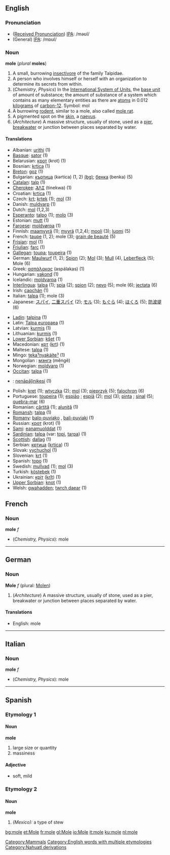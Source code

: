 ==English==

{{wikipedia}}
===Pronunciation===
*([[w:Received Pronunciation|Received Pronunciation]]) [[w:IPA|IPA]]: /məʊl/
*(General) [[w:IPA|IPA]]: /mɒʊl/

===Noun===
'''mole''' (''plural'' '''moles''')

# A small, burrowing [[insectivore]] of the family Talpidae.
# A person who involves himself or herself with an organization to determine its secrets from within.
# (''Chemistry'', ''Physics'') In the [[International System of Units]], the [[base unit]] of amount of substance; the amount of substance of a system which contains as many elementary entities as there are [[atom]]s in 0.012 [[kilogram]]s of [[carbon-12]].  Symbol: mol
# A burrowing [[rodent]], similar to a mole, also called [[mole rat]].
# A pigmented spot on the [[skin]], a [[naevus]].
# (''Architecture'') A massive structure, usually of stone, used as a [[pier]], [[breakwater]] or junction between places separated by water.

====Translations====
{{top}}
*Albanian: [[urithi]] (1)
*[[Basque]]: [[sator]] (1)
*Belarusian: [[крот]] (krot) (1)
*Bosnian: [[krtica]] {{f}} (1)
*[[Breton]]: [[goz]] (1)
*Bulgarian: [[къртица]] (kǝrtica) {{f}} (1, 2) [[:bg:къртица|(bg)]]; [[бенка]] (benka) {{f}} (5)
*[[Catalan]]: [[talp]] (1)
*[[Cherokee]]: [[ᏘᏁᏆ]] (tinekwa) (1)
*Croatian: [[krtica]] (1)
*Czech: [[krt]]; [[krtek]] {{m}} (1); [[mol]] {{m}} (3)
*Danish: [[muldvarp]] (1)
*Dutch: [[mol]] {{m}} (1,2,3)
*[[Esperanto]]: [[talpo]] (1); [[molo]] (3)
*Estonian: [[mutt]] (1)
*[[Faroese]]: [[moldvørpa]] (1)
*Finnish: [[maamyyrä]] (1); [[myyrä]] (1,2,4); [[mooli]] (3); [[luomi]] (5)
*French: [[taupe]] {{f}} (1, 2); mole {{f}} (3); [[grain de beauté]] (5)
*[[Frisian]]: [[mol]] (1)
*[[Friulian]]: [[farc]] (1)
*[[Gallegan]]: [[toupa]]; [[toupeira]] (1)
*German: [[Maulwurf]] {{m}} (1, 2); [[Spion]] {{m}} (2); [[Mol]] {{n}} (3); [[Mull]] {{m}} (4), [[Leberfleck]] {{m}} (5); Mole {{f}} (6)
*Greek: [[ασπάλακας]] (aspálakas) (1)
*Hungarian: [[vakond]] (1)
*Icelandic: [[moldvarpa]] (1)
*[[Interlingua]]: [[talpa]] (1); [[spia]] (2); [[spion]] (2); [[nevo]] (5); mole (6); [[jectata]] (6)
*Irish: [[caochán]] (1)
*Italian: [[talpa]] {{f}} (1); mole {{f}} (3)
*Japanese: [[スパイ]], [[二重スパイ]] (2); [[モル]] (3); [[もぐら]] (4); [[ほくろ]] (5); [[防波堤]] (6)
{{mid}}
*[[Ladin]]: [[talpina]] (1)
*Latin: [[Talpa europaea]] '' '' (1)
*Latvian: [[kurmis]] (1)
*Lithuanian: [[kurmis]] (1)
*[[Lower Sorbian]]: [[kšet]] (1)
*Macedonian: [[крт]] ([[krt]]) (1)
*Maltese: [[talpa]] (1)
*Mingo: [[tekaˀnyakáíteˀ]] (1)
*Mongolian : [[мэнгэ]] (mêngê)
*Norwegian: [[moldvarp]] (1) {{m}}
*[[Occitan]]: [[talpa]] (1)
*{{oj}}: [[nenāpāǰinikesi]] (1)
*Polish: [[kret]] {{m}} (1); [[wtyczka]] {{f}} (2); [[mol]] {{m}} (3); [[pieprzyk]] {{m}} (5); [[falochron]] {{m}} (6)
*Portuguese: [[toupeira]] {{f}} (1); [[espião]] {{m}}; [[espiã]] {{f}} (2); [[mol]] {{m}} (3); [[pinta]] {{f}}; [[sinal]] {{f}} (5); [[quebra-mar]] {{m}} (6)
*Romanian: [[cârtiţă]] (1); [[aluniţă]] (1)
*[[Romansh]]: [[talpa]] (1)
*[[Romany]]: [[balo-puviako]] {{m}}, [[bali-puviaki]] {{f}} (1)
*Russian: [[крот]] (krot) (1)
*[[Sami]]: [[eanamuolddat]] (1)
*[[Sardinian]]: [[talpa]] (var: [[topi]], [[tarpa]]) (1)
*[[Scottish]]: [[dallag]] (1)
*Serbian: [[кртица]] ([[krtica]]) (1)
*Slovak: [[vychuchol]] (1)
*Slovenian: [[krt]] {{m}} (1)
*Spanish: [[topo]] {{m}} (1)
*Swedish: [[mullvad]] (1); [[mol]] (3)
*Turkish: [[köstebek]] (1)
*Ukrainian: [[кріт]] ([[krît]]) (1)
*[[Upper Sorbian]]: [[knot]] (1)
*Welsh: [[gwahadden]]; [[twrch daear]] (1)
{{bottom}}

==French==
===Noun===
'''mole''' ''f''

*(''Chemistry, Physics''): mole

----

==German==
===Noun===
'''Mole''' ''f'' (plural: [[Molen]])

# (''Architecture'') A massive structure, usually of stone, used as a pier, breakwater or junction between places separated by water.

====Translations====
*English: mole

----

==Italian==
===Noun===
'''mole''' ''f''

*(''Chemistry, Physics''): mole
----
==Spanish==
===Etymology 1===
====Noun====
'''mole'''

#large size or quantity
#massiness
====Adjective====
*soft, mild

===Etymology 2===
====Noun====
'''mole'''

#''(Mexico):'' a type of stew

[[Category:Mammals]]
[[Category:English words with multiple etymologies]]
[[Category:Nahuatl derivations]]

[[bg:mole]]
[[et:Mole]]
[[fr:mole]]
[[gl:Mole]]
[[io:Mole]]
[[it:mole]]
[[ku:mole]]
[[nl:mole]]